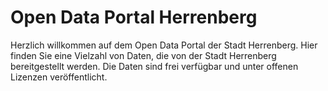 # Open Data Portal Herrenberg

Herzlich willkommen auf dem Open Data Portal der Stadt Herrenberg. Hier finden Sie eine Vielzahl von Daten, die von der Stadt Herrenberg bereitgestellt werden. Die Daten sind frei verfügbar und unter offenen Lizenzen veröffentlicht.
